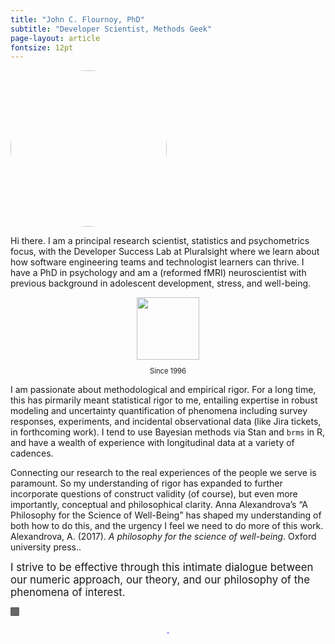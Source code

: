 ```yaml
---
title: "John C. Flournoy, PhD"
subtitle: "Developer Scientist, Methods Geek"
page-layout: article
fontsize: 12pt
---
```



![](profile_drawing.png){fig-alt='A picture of my face, smiling' style="border-radius: 50%; width: 250px; height: 250px; object-fit: cover" fig-align='center' }

Hi there. I am a principal research scientist, statistics and psychometrics focus, with the Developer Success Lab at Pluralsight where we learn about how software engineering teams and technologist learners can thrive. I have a PhD in psychology and am a (reformed fMRI) neuroscientist with previous background in adolescent development, stress, and well-being. 


:::{.column-margin style="font-size: 80%; text-align: center"}

![](under-construction90s-90s.gif){fig-alt='Under construction 90s gif' width="100px"}

Since 1996

:::

I am passionate about methodological and empirical rigor. For a long time, this has pirmarily meant statistical rigor to me, entailing expertise in robust modeling and uncertainty quantification of phenomena including survey responses, experiments, and incidental observational data (like Jira tickets, in forthcoming work). I tend to use Bayesian methods via Stan and <code class='bg-dark'>brms</code> in R, and have a wealth of experience with longitudinal data at a variety of cadences.

Connecting our research to the real experiences of the people we serve is paramount. So my understanding of rigor has expanded to further incorporate questions of construct validity (of course), but even more importantly, conceptual and philosophical clarity. Anna Alexandrova’s “A Philosophy for the Science of Well-Being” has shaped my understanding of both how to do this, and the urgency I feel we need to do more of this work. [Alexandrova, A. (2017). _A philosophy for the science of well-being_. Oxford university press.]{.aside}.

<big>I strive to be effective through this intimate dialogue between our numeric approach, our theory, and our philosophy of the phenomena of interest.</big>

![](favicon.png){style='background: #666; border-radius: 10%; object-fit: cover; height: 1em' fig-align='center'} 

:::{style="text-align: center"}

<a href="trophy.html" style='text-decoration:none; color: blue;'>.</a>

:::
